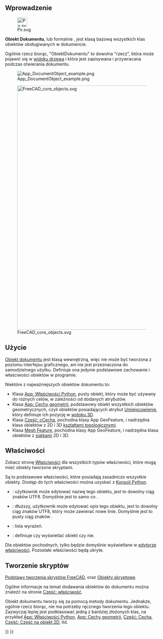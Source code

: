 <languages/>
{{TOCright}}

<span id="Introduction"></span>
==Wprowadzenie==

[[File:Px.svg|32px]]

'''Obiekt Dokumentu''', lub formalnie {{incode|App::DocumentObject}}, jest klasą bazową wszystkich klas obiektów obsługiwanych w dokumencie.

Ogólnie rzecz biorąc, "ObiektDokumentu" to dowolna "rzecz", która może pojawić się w [[Tree_view/pl|widoku drzewa]] i która jest zapisywana i przywracana podczas otwierania dokumentu.

[[File:App_DocumentObject_example.png]]

{{Caption|Widok drzewa pokazujący różne obiekty w dokumencie. Każdy z nich jest "obiektem dokumentu", wywodzącym się z klasy bazowej {{incode|App::DocumentObject}}.}}

[[File:FreeCAD_core_objects.svg|800px]]

{{Caption|Uproszczony diagram zależności pomiędzy podstawowymi obiektami w programie FreeCAD.}}

<span id="Usage"></span>
==Użycie==

[[App_DocumentObject/pl|Obiekt dokumentu]] jest klasą wewnętrzną, więc nie może być tworzona z poziomu interfejsu graficznego, ani nie jest przeznaczona do samodzielnego użytku. Definiuje ona jedynie podstawowe zachowanie i właściwości obiektów w programie.

Niektóre z najważniejszych obiektów dokumentu to:
* Klasa [[App_FeaturePython/pl|App: Właściwości Python]], pusty obiekt, który może być używany do różnych celów, w zależności od dodanych atrybutów.
* Klasa [[App_GeoFeature/pl|App: Cechy geometrii]], podstawowy obiekt wszystkich obiektów geometrycznych, czyli obiektów posiadających atrybut [[Placement/pl|Umiejscowienie]], który definiuje ich pozycję w [[3D_view/pl|widoku 3D]].
* Klasa [[Part_Feature/pl|Część: cCecha]], pochodna klasy App GeoFeature, i nadrzędna klasa obiektów z 2D i 3D [[Part_TopoShape/pl|kształtami topologicznymi]].
* Klasa [[Mesh_Feature/pl|Mesh Feature]], pochodna klasy App GeoFeature, i nadrzędna klasa obiektów z [[Mesh_MeshObject/pl|siatkami]] 2D i 3D.

<span id="Properties"></span>
==Właściwości==

Zobacz stronę [[Property/pl|Właściwości]] dla wszystkich typów właściwości, które mogą mieć obiekty tworzone skryptami.

Są to podstawowe właściwości, które posiadają zasadniczo wszystkie obiekty. Dostęp do tych właściwości można uzyskać z [[Python_console/pl|Konsoli Python]].

* {{PropertyData|Etykieta|String}}: użytkownik może edytować nazwę tego obiektu, jest to dowolny ciąg znaków UTF8. Domyślnie jest to samo co {{incode|Nazwa}}.
* {{PropertyData|Etykieta2|String}}: dłuższy, użytkownik może edytować opis tego obiektu, jest to dowolny ciąg znaków UTF8, który może zawierać nowe linie. Domyślnie jest to pusty ciąg znaków {{value|""}}.
* {{PropertyData|Silnik wyrażeń|ExpressionEngine}}: lista wyrażeń.
* {{PropertyData|Widoczność|Bool}}: definiuje czy wyświetlać obiekt czy nie.

Dla obiektów pochodnych, tylko {{PropertyData|Etykieta}} będzie domyślnie wyświetlane w [[property_editor/pl|edytorze właściwości]]. Pozostałe właściwości będą ukryte.

<span id="Scripting"></span>
==Tworzenie skryptów==

{{Emphasis|Zobacz również:}} [[FreeCAD_Scripting_Basics/pl|Podstawy tworzenia skryptów FreeCAD]], oraz [[Scripted_objects/pl|Obiekty skryptowe]].

Ogólne informacje na temat dodawania obiektów do dokumentu można znaleźć na stronie [[Part_Feature/pl|Część: właściwość]].

Obiekt dokumentu tworzy się za pomocą metody {{incode|addObject()}} dokumentu. Jednakże, ogólnie rzecz biorąc, nie ma potrzeby ręcznego tworzenia tego obiektu. Zazwyczaj lepiej jest podklasować jedną z bardziej złożonych klas, na przykład [[App_FeaturePython/pl|App: Właściwości Python]], [[App_GeoFeature/pl|App: Cechy geometrii]], [[Part_Feature/pl|Część: Cecha]], [[Part_Part2DObject/pl|Część: Część na obiekt 2D]], itd.

{{Code|code=
import FreeCAD as App

doc = App.newDocument()
obj = App.ActiveDocument.addObject("App::DocumentObject", "Name")
obj.Label = "Custom label"
}}


{{Document_objects_navi{{#translation:}}}}
{{Userdocnavi{{#translation:}}}}